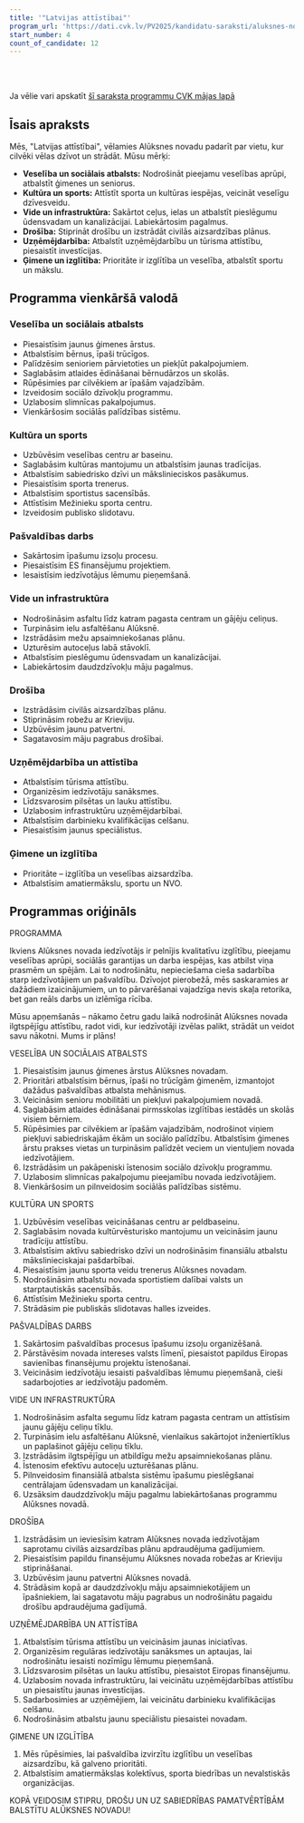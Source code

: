 ```yaml
---
title: '"Latvijas attīstībai"'
program_url: 'https://dati.cvk.lv/PV2025/kandidatu-saraksti/aluksnes-novads/latvijas-attistibai'
start_number: 4
count_of_candidate: 12
---
```



<Badge text="Veselības aprūpes pieejamība" variant="note" size="small" /> <Badge text="Sociālais atbalsts ģimenēm" variant="note" size="small" /> <Badge text="Infrastruktūras uzlabošana" variant="note" size="small" /> <Badge text="Uzņēmējdarbības atbalsts" variant="note" size="small" /> <Badge text="Drošības pasākumi" variant="note" size="small" />

<br/><br/> 

<Card title='Šis ir mākslīga intelekta ģenerēts apraksts' icon='starlight'>
    Ja vēlie vari apskatīt <a href={frontmatter.program_url} target='_blank'>šī saraksta programmu CVK mājas lapā</a>
    </Card>

## Īsais apraksts

Mēs, "Latvijas attīstībai", vēlamies Alūksnes novadu padarīt par vietu, kur cilvēki vēlas dzīvot un strādāt. Mūsu mērķi:

*   **Veselība un sociālais atbalsts:** Nodrošināt pieejamu veselības aprūpi, atbalstīt ģimenes un seniorus.
*   **Kultūra un sports:** Attīstīt sporta un kultūras iespējas, veicināt veselīgu dzīvesveidu.
*   **Vide un infrastruktūra:** Sakārtot ceļus, ielas un atbalstīt pieslēgumu ūdensvadam un kanalizācijai. Labiekārtosim pagalmus.
*   **Drošība:** Stiprināt drošību un izstrādāt civilās aizsardzības plānus.
*   **Uzņēmējdarbība:** Atbalstīt uzņēmējdarbību un tūrisma attīstību, piesaistīt investīcijas.
*   **Ģimene un izglītība:** Prioritāte ir izglītība un veselība, atbalstīt sportu un mākslu.

## Programma vienkāršā valodā

### Veselība un sociālais atbalsts
*   Piesaistīsim jaunus ģimenes ārstus.
*   Atbalstīsim bērnus, īpaši trūcīgos.
*   Palīdzēsim senioriem pārvietoties un piekļūt pakalpojumiem.
*   Saglabāsim atlaides ēdināšanai bērnudārzos un skolās.
*   Rūpēsimies par cilvēkiem ar īpašām vajadzībām.
*   Izveidosim sociālo dzīvokļu programmu.
*   Uzlabosim slimnīcas pakalpojumus.
*   Vienkāršosim sociālās palīdzības sistēmu.

### Kultūra un sports
*   Uzbūvēsim veselības centru ar baseinu.
*   Saglabāsim kultūras mantojumu un atbalstīsim jaunas tradīcijas.
*   Atbalstīsim sabiedrisko dzīvi un mākslinieciskos pasākumus.
*   Piesaistīsim sporta trenerus.
*   Atbalstīsim sportistus sacensībās.
*   Attīstīsim Mežinieku sporta centru.
*   Izveidosim publisko slidotavu.

### Pašvaldības darbs
*   Sakārtosim īpašumu izsoļu procesu.
*   Piesaistīsim ES finansējumu projektiem.
*   Iesaistīsim iedzīvotājus lēmumu pieņemšanā.

### Vide un infrastruktūra
*   Nodrošināsim asfaltu līdz katram pagasta centram un gājēju celiņus.
*   Turpināsim ielu asfaltēšanu Alūksnē.
*   Izstrādāsim mežu apsaimniekošanas plānu.
*   Uzturēsim autoceļus labā stāvoklī.
*   Atbalstīsim pieslēgumu ūdensvadam un kanalizācijai.
*   Labiekārtosim daudzdzīvokļu māju pagalmus.

### Drošība
*   Izstrādāsim civilās aizsardzības plānu.
*   Stiprināsim robežu ar Krieviju.
*   Uzbūvēsim jaunu patvertni.
*   Sagatavosim māju pagrabus drošībai.

### Uzņēmējdarbība un attīstība
*   Atbalstīsim tūrisma attīstību.
*   Organizēsim iedzīvotāju sanāksmes.
*   Līdzsvarosim pilsētas un lauku attīstību.
*   Uzlabosim infrastruktūru uzņēmējdarbībai.
*   Atbalstīsim darbinieku kvalifikācijas celšanu.
*   Piesaistīsim jaunus speciālistus.

### Ģimene un izglītība
*   Prioritāte – izglītība un veselības aizsardzība.
*   Atbalstīsim amatiermākslu, sportu un NVO.

## Programmas oriģināls

PROGRAMMA

Ikviens Alūksnes novada iedzīvotājs ir pelnījis kvalitatīvu izglītību, pieejamu veselības aprūpi, sociālās garantijas un darba iespējas, kas atbilst viņa prasmēm un spējām. Lai to nodrošinātu, nepieciešama cieša sadarbība starp iedzīvotājiem un pašvaldību. Dzīvojot pierobežā, mēs saskaramies ar dažādiem izaicinājumiem, un to pārvarēšanai vajadzīga nevis skaļa retorika, bet gan reāls darbs un izlēmīga rīcība.

Mūsu apņemšanās – nākamo četru gadu laikā nodrošināt Alūksnes novada ilgtspējīgu attīstību, radot vidi, kur iedzīvotāji izvēlas palikt, strādāt un veidot savu nākotni. Mums ir plāns!

VESELĪBA UN SOCIĀLAIS ATBALSTS
1. Piesaistīsim jaunus ģimenes ārstus Alūksnes novadam.
2. Prioritāri atbalstīsim bērnus, īpaši no trūcīgām ģimenēm, izmantojot dažādus pašvaldības atbalsta mehānismus.
3. Veicināsim senioru mobilitāti un piekļuvi pakalpojumiem novadā.
4. Saglabāsim atlaides ēdināšanai pirmsskolas izglītības iestādēs un skolās visiem bērniem.
5. Rūpēsimies par cilvēkiem ar īpašām vajadzībām, nodrošinot viņiem piekļuvi sabiedriskajām ēkām un sociālo palīdzību. Atbalstīsim ģimenes ārstu prakses vietas un turpināsim palīdzēt veciem un vientuļiem novada iedzīvotājiem.
6. Izstrādāsim un pakāpeniski īstenosim sociālo dzīvokļu programmu.
7. Uzlabosim slimnīcas pakalpojumu pieejamību novada iedzīvotājiem.
8. Vienkāršosim un pilnveidosim sociālās palīdzības sistēmu.

KULTŪRA UN SPORTS
1. Uzbūvēsim veselības veicināšanas centru ar peldbaseinu.
2. Saglabāsim novada kultūrvēsturisko mantojumu un veicināsim jaunu tradīciju attīstību.
3. Atbalstīsim aktīvu sabiedrisko dzīvi un nodrošināsim finansiālu atbalstu mākslinieciskajai pašdarbībai.
4. Piesaistīsim jaunu sporta veidu trenerus Alūksnes novadam.
5. Nodrošināsim atbalstu novada sportistiem dalībai valsts un starptautiskās sacensībās.
6. Attīstīsim Mežinieku sporta centru.
7. Strādāsim pie publiskās slidotavas halles izveides.

PAŠVALDĪBAS DARBS
1. Sakārtosim pašvaldības procesus īpašumu izsoļu organizēšanā.
2. Pārstāvēsim novada intereses valsts līmenī, piesaistot papildus Eiropas savienības finansējumu projektu īstenošanai.
3. Veicināsim iedzīvotāju iesaisti pašvaldības lēmumu pieņemšanā, cieši sadarbojoties ar iedzīvotāju padomēm.

VIDE UN INFRASTRUKTŪRA
1. Nodrošināsim asfalta segumu līdz katram pagasta centram un attīstīsim jaunu gājēju celiņu tīklu.
2. Turpināsim ielu asfaltēšanu Alūksnē, vienlaikus sakārtojot inženiertīklus un paplašinot gājēju celiņu tīklu.
3. Izstrādāsim ilgtspējīgu un atbildīgu mežu apsaimniekošanas plānu.
4. Īstenosim efektīvu autoceļu uzturēšanas plānu.
5. Pilnveidosim finansiālā atbalsta sistēmu īpašumu pieslēgšanai centrālajam ūdensvadam un kanalizācijai.
6. Uzsāksim daudzdzīvokļu māju pagalmu labiekārtošanas programmu Alūksnes novadā.

DROŠĪBA
1. Izstrādāsim un ieviesīsim katram Alūksnes novada iedzīvotājam saprotamu civilās aizsardzības plānu apdraudējuma gadījumiem.
2. Piesaistīsim papildu finansējumu Alūksnes novada robežas ar Krieviju stiprināšanai.
3. Uzbūvēsim jaunu patvertni Alūksnes novadā.
4. Strādāsim kopā ar daudzdzīvokļu māju apsaimniekotājiem un īpašniekiem, lai sagatavotu māju pagrabus un nodrošinātu pagaidu drošību apdraudējuma gadījumā.

UZŅĒMĒJDARBĪBA UN ATTĪSTĪBA
1. Atbalstīsim tūrisma attīstību un veicināsim jaunas iniciatīvas.
2. Organizēsim regulāras iedzīvotāju sanāksmes un aptaujas, lai nodrošinātu iesaisti nozīmīgu lēmumu pieņemšanā.
3. Līdzsvarosim pilsētas un lauku attīstību, piesaistot Eiropas finansējumu.
4. Uzlabosim novada infrastruktūru, lai veicinātu uzņēmējdarbības attīstību un piesaistītu jaunas investīcijas.
5. Sadarbosimies ar uzņēmējiem, lai veicinātu darbinieku kvalifikācijas celšanu.
6. Nodrošināsim atbalstu jaunu speciālistu piesaistei novadam.

ĢIMENE UN IZGLĪTĪBA
1. Mēs rūpēsimies, lai pašvaldība izvirzītu izglītību un veselības aizsardzību, kā galveno prioritāti.
2. Atbalstīsim amatiermākslas kolektīvus, sporta biedrības un nevalstiskās organizācijas.

KOPĀ VEIDOSIM STIPRU, DROŠU UN UZ SABIEDRĪBAS PAMATVĒRTĪBĀM BALSTĪTU ALŪKSNES NOVADU!
